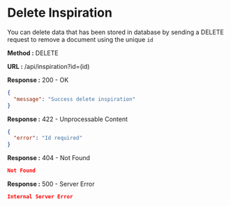 
# Delete Inspiration

You can delete data that has been stored in database by sending a DELETE request to remove a document using the unique `id`

**Method :** <Badge variant="danger">DELETE</Badge>

**URL :** <Badge variant="dark">/api/inspiration?id=(id)</Badge>

**Response :** <BadgeOutline variant="success">200 - OK</BadgeOutline>

```json
{
  "message": "Success delete inspiration"
}
```

**Response :** <BadgeOutline variant="info">422 - Unprocessable Content</BadgeOutline>

```json
{
  "error": "Id required"
}
```

**Response :** <BadgeOutline variant="warning">404 - Not Found</BadgeOutline>

```json
Not Found
```

**Response :** <BadgeOutline variant="danger">500 - Server Error</BadgeOutline>

```json
Internal Server Error
```
